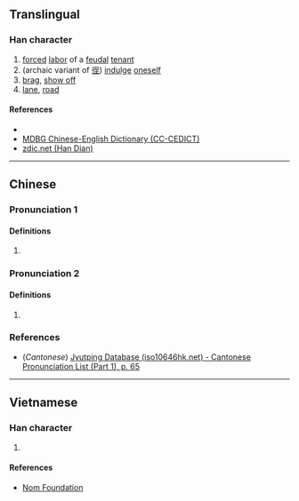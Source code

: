 {{character info/new}}
==Translingual==

===Han character===
{{Han char|rn=9|rad=人|as=07|sn=9|four=|canj=ORHG,ORMG|ids=⿰亻呈}}

# [[forced]] [[labor]] of a [[feudal]] [[tenant]]
# (archaic variant of [[徎]]) [[indulge]] [[oneself]]
# [[brag]], [[show off]]
# [[lane]], [[road]]

====References====
* {{Han ref|kx=0103.110|dkj=00637|dj=0218.230|hdz=10162.040|uh=4FB1|ud=20401}}
* [http://www.mdbg.net/chindict/chindict.php?page=worddict&wdrst=0&wdqtm=0&wdqcham=1&wdqt=%E5%B7%AE%E5%BD%B9 MDBG Chinese-English Dictionary (CC-CEDICT)]
* [http://www.zdic.net/z/15/js/4FB1.htm zdic.net (Han Dian)]

----

==Chinese==
{{zh-forms}}

===Pronunciation 1===
{{zh-pron
|m=chěng
|c=cing2
|mc=
|oc=
|ma=
|cat=n,v
}}

====Definitions====
{{zh-hanzi}}

# {{n-g|Defined as {{zh-l|*役}} in ''{{w|Jiyun}}''.}}

===Pronunciation 2===
{{zh-pron
|m=tǐng
|mc=
|oc=
|ma=
|cat=n,v
}}

====Definitions====
{{zh-hanzi}}

# {{zh-alt-form|徎}}

===References===
* (''Cantonese'') [http://www.iso10646hk.net/jp/document/download.jsp Jyutping Database (iso10646hk.net) - Cantonese Pronunciation List (Part 1), p. 65]

----

==Vietnamese==

===Han character===
{{vi-hantu|[[rình]], [[xiểng]], [[xiềng]]|rs=人07}}

# {{defn|lang=vi|sort=人07}}

====References====
* [http://nomfoundation.org/common/nom_details.php?codepoint=4fb1 Nom Foundation]